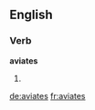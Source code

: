 
==English==

===Verb===
'''aviates'''

# {{en-third-person singular of|aviate}}

[[de:aviates]]
[[fr:aviates]]